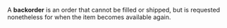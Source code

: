 {{wikify}}

A '''backorder''' is an order that cannot be filled or shipped, but is requested nonetheless for when the item becomes available again.